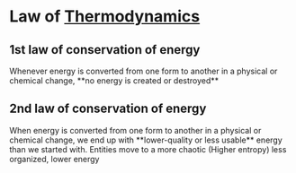 = Law of [[Thermodynamics]] =

== 1st law of conservation of energy ==
Whenever energy is converted from one form to another in a physical or chemical change, **no energy is created or destroyed**

== 2nd law of conservation of energy ==
When energy is converted from one form to another in a physical or chemical change, we end up with **lower-quality or less usable** energy than we started with. Entities move to a more chaotic (Higher entropy) less organized, lower energy
